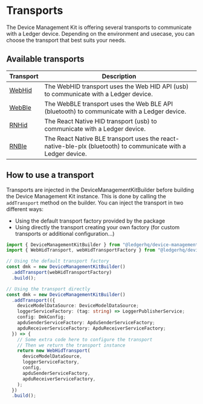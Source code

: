 # Transports

The Device Management Kit is offering several transports to communicate with a Ledger device.
Depending on the environment and usecase, you can choose the transport that best suits your needs.

## Available transports

| Transport                                                                              | Description                                                                                                   |
| -------------------------------------------------------------------------------------- | ------------------------------------------------------------------------------------------------------------- |
| [WebHid](https://www.npmjs.com/package/@ledgerhq/device-transport-kit-web-hid)         | The WebHID transport uses the Web HID API (usb) to communicate with a Ledger device.                          |
| [WebBle](https://www.npmjs.com/package/@ledgerhq/device-transport-kit-web-ble)         | The WebBLE transport uses the Web BLE API (bluetooth) to communicate with a Ledger device.                    |
| [RNHid](https://www.npmjs.com/package/@ledgerhq/device-transport-kit-react-native-hid) | The React Native HID transport (usb) to communicate with a Ledger device.                                     |
| [RNBle](https://www.npmjs.com/package/@ledgerhq/device-transport-kit-react-native-ble) | The React Native BLE transport uses the react-native-ble-plx (bluetooth) to communicate with a Ledger device. |

## How to use a transport

Transports are injected in the DeviceManagementKitBuilder before building the Device Management Kit instance.
This is done by calling the `addTransport` method on the builder.
You can inject the transport in two different ways:

- Using the default transport factory provided by the package
- Using directly the transport creating your own factory (for custom transports or additional configuration...)

```typescript
import { DeviceManagementKitBuilder } from "@ledgerhq/device-management-kit";
import { WebHidTransport, webHidTransportFactory } from "@ledgerhq/device-transport-kit-web-hid";

// Using the default transport factory
const dmk = new DeviceManagementKitBuilder()
  .addTransport(webHidTransportFactory)
  .build();

// Using the transport directly
const dmk = new DeviceManagementKitBuilder()
  .addTransport(({
    deviceModelDataSource: DeviceModelDataSource;
    loggerServiceFactory: (tag: string) => LoggerPublisherService;
    config: DmkConfig;
    apduSenderServiceFactory: ApduSenderServiceFactory;
    apduReceiverServiceFactory: ApduReceiverServiceFactory;
  }) => {
    // Some extra code here to configure the transport
    // Then we return the transport instance
    return new WebHidTransport(
      deviceModelDataSource,
      loggerServiceFactory,
      config,
      apduSenderServiceFactory,
      apduReceiverServiceFactory,
    );
  })
  .build();
```
